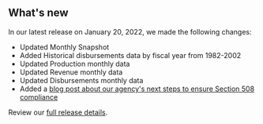 ## What's new

In our latest release on January 20, 2022, we made the following changes:

- Updated <Link href="/fact-sheet" linkType="default">Monthly Snapshot</Link>
- Added <Link href="/downloads#Disbursements" linkType="default">Historical disbursements data by fiscal year from 1982-2002</Link>
- Updated <Link href="/downloads/production-by-month/" linkType="default">Production monthly data</Link>
- Updated <Link href="/downloads/revenue/" linkType="default">Revenue monthly data</Link>
- Updated <Link href="/downloads/disbursements-by-month/" linkType="default">Disbursements monthly data</Link>
- Added a [blog post about our agency's next steps to ensure Section 508 compliance](https://blog-nrrd.doi.gov)






Review our [full release details](https://github.com/ONRR/nrrd/releases).
